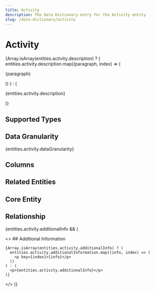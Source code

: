 ```yaml
---
title: Activity
description: The Data Dictionary entry for the Activity entity
slug: /data-dictionary/activity
---
```



# Activity

{Array.isArray(entities.activity.description) ? (
entities.activity.description.map((paragraph, index) => (

<p key={index}>{paragraph}</p>
)) ) : (<p>{entities.activity.description}</p>
)}

## Supported Types

<SupportedTypesTable supportedTypes={entities.activity.supportedTypes} />

## Data Granularity

{entities.activity.dataGranularity}

## Columns

<ColumnsTable columns={entities.activity.columns} />

## Related Entities

<RelatedEntitiesList relatedEntities={entities.activity.relatedEntities} />

## Core Entity

<CoreEntityTable coreEntities={entities.activity.coreEntity} />

## Relationship

<RelationshipTable
  relationship={entities.activity.relationship}
  simple={true}
/>

{entities.activity.additionalInfo && (

  <>
    ## Additional Information

    {Array.isArray(entities.activity.additionalInfo) ? (
      entities.activity.additionalInformation.map((info, index) => (
        <p key={index}>{info}</p>
      ))
    ) : (
      <p>{entities.activity.additionalInfo}</p>
    )}

  </>
)}
